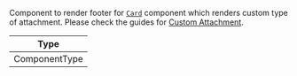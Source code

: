Component to render footer for [`Card`](../../../../ui-components/card.mdx) component which renders custom type of attachment. Please check the guides for [Custom Attachment](/reactnative/guides/custom-attachment).

| Type          |
| ------------- |
| ComponentType |
